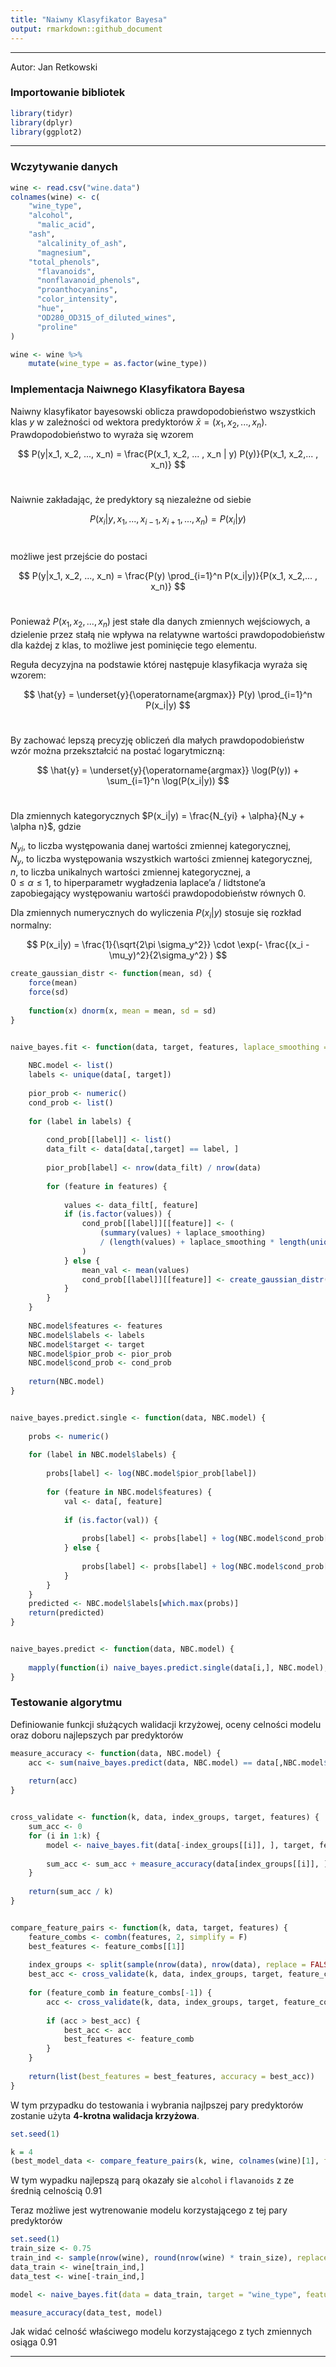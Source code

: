 ```yaml
---
title: "Naiwny Klasyfikator Bayesa"
output: rmarkdown::github_document
---
```


* * *

Autor: Jan Retkowski

### Importowanie bibliotek

```r
library(tidyr)
library(dplyr)
library(ggplot2)

```

* * *

###  Wczytywanie danych

```r
wine <- read.csv("wine.data")
colnames(wine) <- c(
    "wine_type",
    "alcohol",
 	  "malic_acid",
    "ash",
	  "alcalinity_of_ash",
 	  "magnesium",
    "total_phenols",
 	  "flavanoids",
 	  "nonflavanoid_phenols",
 	  "proanthocyanins",
	  "color_intensity",
 	  "hue",
 	  "OD280_OD315_of_diluted_wines",
 	  "proline"
)

wine <- wine %>%
    mutate(wine_type = as.factor(wine_type))

```

### Implementacja Naiwnego Klasyfikatora Bayesa

Naiwny klasyfikator bayesowski oblicza prawdopodobieństwo wszystkich klas $y$ w zależności od wektora predyktorów $\bar{x} = (x_1, x_2, ... , x_n)$. \
Prawdopodobieństwo to wyraża się wzorem \

$$
P(y|x_1, x_2, ..., x_n) = \frac{P(x_1, x_2, ... , x_n | y) P(y)}{P(x_1, x_2,... , x_n)}
$$ \

Naiwnie zakładając, że predyktory są niezależne od siebie \

$$
P(x_i | y, x_1, ..., x_{i-1}, x_{i+1}, ..., x_n) = P(x_i|y)
$$ \

możliwe jest przejście do postaci \

$$
P(y|x_1, x_2, ..., x_n) = \frac{P(y) \prod_{i=1}^n P(x_i|y)}{P(x_1, x_2,... , x_n)}
$$ \

Ponieważ $P(x_1, x_2,... , x_n)$ jest stałe dla danych zmiennych wejściowych, a dzielenie przez stałą nie wpływa na relatywne wartości prawdopodobieństw dla każdej z klas, to możliwe jest pominięcie tego elementu. \

Reguła decyzyjna na podstawie której następuje klasyfikacja wyraża się wzorem: \

$$
\hat{y} = \underset{y}{\operatorname{argmax}} P(y) \prod_{i=1}^n P(x_i|y)
$$ \

By zachować lepszą precyzję obliczeń dla małych prawdopodobieństw wzór można przekształcić na postać logarytmiczną: \

$$
\hat{y} = \underset{y}{\operatorname{argmax}} \log(P(y)) + \sum_{i=1}^n \log(P(x_i|y))
$$ \

Dla zmiennych kategorycznych $P(x_i|y) = \frac{N_{yi} + \alpha}{N_y + \alpha n}$, gdzie \

$N_{yi}$, to liczba występowania danej wartości zmiennej kategorycznej, \
$N_{y}$, to liczba występowania wszystkich wartości zmiennej kategorycznej,\
$n$, to liczba unikalnych wartości zmiennej kategorycznej, a \
$0 \leq \alpha \leq 1$, to hiperparametr wygładzenia laplace'a / lidtstone'a zapobiegający występowaniu wartośći prawdopodobieństw równych $0$.\

Dla zmiennych numerycznych do wyliczenia $P(x_i|y)$ stosuje się rozkład normalny:

$$
P(x_i|y) = \frac{1}{\sqrt{2\pi \sigma_y^2}} \cdot \exp(- \frac{(x_i - \mu_y)^2}{2\sigma_y^2} )
$$

```r
create_gaussian_distr <- function(mean, sd) {
    force(mean)
    force(sd)
    
    function(x) dnorm(x, mean = mean, sd = sd)
}


naive_bayes.fit <- function(data, target, features, laplace_smoothing = 1) {
    
    NBC.model <- list()
    labels <- unique(data[, target])
    
    pior_prob <- numeric()
    cond_prob <- list()
    
    for (label in labels) {
        
        cond_prob[[label]] <- list()
        data_filt <- data[data[,target] == label, ]
        
        pior_prob[label] <- nrow(data_filt) / nrow(data)
        
        for (feature in features) {
            
            values <- data_filt[, feature]
            if (is.factor(values)) {
                cond_prob[[label]][[feature]] <- (
                    (summary(values) + laplace_smoothing)
                    / (length(values) + laplace_smoothing * length(unique(values)))
                )
            } else {
                mean_val <- mean(values)
                cond_prob[[label]][[feature]] <- create_gaussian_distr(mean(values), sd(values))
            }
        }
    }
    
    NBC.model$features <- features
    NBC.model$labels <- labels
    NBC.model$target <- target
    NBC.model$pior_prob <- pior_prob
    NBC.model$cond_prob <- cond_prob
    
    return(NBC.model)
}


naive_bayes.predict.single <- function(data, NBC.model) {
    
    probs <- numeric()
    
    for (label in NBC.model$labels) {
        
        probs[label] <- log(NBC.model$pior_prob[label])
        
        for (feature in NBC.model$features) {
            val <- data[, feature]
            
            if (is.factor(val)) {
              
                probs[label] <- probs[label] + log(NBC.model$cond_prob[[label]][[feature]][val]) 
            } else {
              
                probs[label] <- probs[label] + log(NBC.model$cond_prob[[label]][[feature]](val))
            }
        }
    }
    predicted <- NBC.model$labels[which.max(probs)]
    return(predicted)
}


naive_bayes.predict <- function(data, NBC.model) {
  
    mapply(function(i) naive_bayes.predict.single(data[i,], NBC.model), 1:nrow(data))
}

```

### Testowanie algorytmu

Definiowanie funkcji służących walidacji krzyżowej, oceny celności modelu oraz doboru najlepszych par predyktorów

```r
measure_accuracy <- function(data, NBC.model) {
    acc <- sum(naive_bayes.predict(data, NBC.model) == data[,NBC.model$target]) / nrow(data)
    
    return(acc)
}


cross_validate <- function(k, data, index_groups, target, features) {
    sum_acc <- 0
    for (i in 1:k) {
        model <- naive_bayes.fit(data[-index_groups[[i]], ], target, features)
        
        sum_acc <- sum_acc + measure_accuracy(data[index_groups[[i]], ], model)
    }
    
    return(sum_acc / k)
}


compare_feature_pairs <- function(k, data, target, features) {
    feature_combs <- combn(features, 2, simplify = F)
    best_features <- feature_combs[[1]]
    
    index_groups <- split(sample(nrow(data), nrow(data), replace = FALSE)[seq_len((nrow(data) %/% k) * k)], as.factor(1:k))
    best_acc <- cross_validate(k, data, index_groups, target, feature_combs[[1]])
    
    for (feature_comb in feature_combs[-1]) {
        acc <- cross_validate(k, data, index_groups, target, feature_comb)
        
        if (acc > best_acc) {
            best_acc <- acc
            best_features <- feature_comb
        }
    }
    
    return(list(best_features = best_features, accuracy = best_acc))
}
```

W tym przypadku do testowania i wybrania najlpszej pary predyktorów zostanie użyta **4-krotna walidacja krzyżowa**.

```r
set.seed(1)

k = 4
(best_model_data <- compare_feature_pairs(k, wine, colnames(wine)[1], features = colnames(wine)[-1]))

```

W tym wypadku najlepszą parą okazały sie `alcohol` i `flavanoids` z ze średnią celnością $0.91$

Teraz możliwe jest wytrenowanie modelu korzystającego z tej pary predyktorów

```r
set.seed(1)
train_size <- 0.75
train_ind <- sample(nrow(wine), round(nrow(wine) * train_size), replace = F)
data_train <- wine[train_ind,]
data_test <- wine[-train_ind,]

model <- naive_bayes.fit(data = data_train, target = "wine_type", features = best_model_data$best_features)

measure_accuracy(data_test, model)
```

Jak widać celność właściwego modelu korzystającego z tych zmiennych osiąga $0.91$

* * *